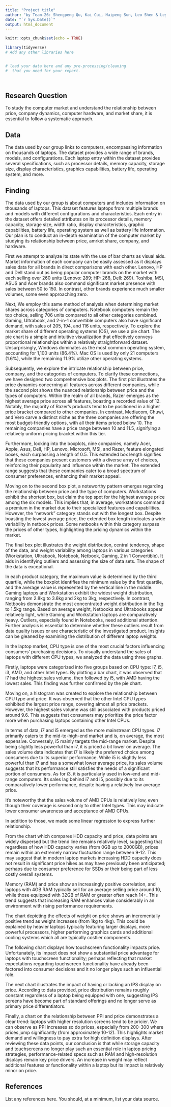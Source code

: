 ```yaml
---
title: "Project title"
author: "by Team-26: Shengpeng Qu, Kai Cui, Haipeng Sun, Leo Shen & Leyuan Wen"
date: "`r Sys.Date()`"
output: html_document
---
```


```r
knitr::opts_chunk$set(echo = TRUE)
```


```r
library(tidyverse)
# Add any other libraries here



```


```r
# load your data here and any pre-processing/cleaning 
#  that you need for your report.




```


## Research Question

To study the computer market and understand the relationship between price, company dynamics, computer hardware, and market share, it is essential to follow a systematic approach.




## Data

The data used by our group links to computers, encompassing information on thousands of laptops. The dataset provides a wide range of brands, models, and configurations. Each laptop entry within the dataset provides several specifications, such as processor details, memory capacity, storage size, display characteristics, graphics capabilities, battery life, operating system, and more.

## Finding

The data used by our group is about computers and includes information on thousands of laptops. This dataset features laptops from multiple brands and models with different configurations and characteristics. Each entry in the dataset offers detailed attributes on its processor details, memory capacity, storage size, width ratio, display characteristics, graphic capabilities, battery life, operating system as well as battery life information. Our plan is to conduct an in-depth examination of the computer market by studying its relationship between price, amrket share, company, and hardware.

First we attempt to analyze its state with the use of bar charts as visual aids. Market information of each company can be easily assessed as it displays sales data for all brands in direct comparisons with each other. Lenovo, HP and Dell stand out as being popular computer brands on the market with each selling over 260 units (Lenovo: 289; HP: 268, Dell: 269). Toshiba, MSI, ASUS and Acer brands also command significant market presence with sales between 50 to 150. In contrast, other brands experience much smaller volumes, some even approaching zero.

Next, We employ this same method of analysis when determining market shares across categories of computers. Notebook computers remain the top choice, selling 706 units compared to all other categories combined. Gaming, Ultrabook, and 2-in-1 convertible computers also have significant demand, with sales of 205, 194, and 116 units, respectively. To explore the market share of different operating systems (OS), we use a pie chart. The pie chart is a simple and intuitive visualization that effectively conveys proportional relationships within a relatively straightforward dataset. Unsurprisingly, Windows dominates as the most common operating system, accounting for 1,100 units (86.4%). Mac OS is used by only 21 computers (1.6%), while the remaining 11.9% utilize other operating systems. 

Subsequently, we explore the intricate relationship between price, company, and the categories of computers. To clarify these connections, we have designed two comprehensive box plots. The first plot illustrates the price dynamics concerning all features across different companies, while the second plot shows the nuanced relationship between price and the types of computers. Within the realm of all brands, Razer emerges as the highest average price across all features, boasting a recorded value of 12. Notably, the majority of Razer's products tend to be positioned in a higher price bracket compared to other companies. In contrast, Mediacom, Chuwi, and Vero carve a distinct niche as the three companies are offering the most budget-friendly options, with all their items priced below 10. The remaining companies have a price range between 10 and 11.5, signifying a relatively uniform pricing bracket within this tier. 

Furthermore, looking into the boxplots, nine companies, namely Acer, Apple, Asus, Dell, HP, Lenovo, Microsoft, MSI, and Razer, feature elongated boxes, each surpassing a length of 0.5. This extended box length signifies that these companies present customers with a diverse array of choices, reinforcing their popularity and influence within the market. The extended range suggests that these companies cater to a broad spectrum of consumer preferences, enhancing their market appeal. 

Moving on to the second box plot, a noteworthy pattern emerges regarding the relationship between price and the type of computers. Workstations exhibit the shortest box, but claim the top spot for the highest average price among the six models. This implies that, in average, workstations command a premium in the market due to their specialized features and capabilities. However, the "network" category stands out with the longest box. Despite boasting the lowest average price, the extended box length indicates a wide variability in netbook prices. Some netbooks within this category surpass the prices of other types, highlighting the pricing dynamics within the market.

The final box plot illustrates the weight distribution, central tendency, shape of the data, and weight variability among laptops in various categories (Workstation, Ultrabook, Notebook, Netbook, Gaming, 2 in 1 Convertible). It aids in identifying outliers and assessing the size of data sets. The shape of the data is exceptional. 

In each product category, the maximum value is determined by the third quartile, while the boxplot identifies the minimum value by the first quartile, and the average value is represented by the vertical line in the middle. Gaming laptops and Workstation exhibit the widest weight distribution, ranging from 2.8kg to 3.6kg and 2kg to 3kg, respectively. In contrast, Netbooks demonstrate the most concentrated weight distribution in the 1kg to 1.5kg range. Based on average weight, Netbooks and Ultrabooks appear relatively light, while Gaming and Workstation laptops are comparatively heavy. Outliers, especially found in Notebooks, need additional attention. Further analysis is essential to determine whether these outliers result from data quality issues or are characteristic of the investigated product. Insights can be gleaned by examining the distribution of different laptop weights.

In the laptop market, CPU type is one of the most crucial factors influencing consumers' purchasing decisions. To visually understand the sales of laptops with different CPU types, we analyzed the data using three graphs.

Firstly, laptops were categorized into five groups based on CPU type: i7, i5, i3, AMD, and other Intel types. By plotting a bar chart, it was observed that i7 had the highest sales volume, then followed by i5, with AMD having the lowest sales. This finding was further confirmed by the pie chart.

Moving on, a histogram was created to explore the relationship between CPU type and price. It was observed that the other Intel CPU types exhibited the largest price range, covering almost all price brackets. However, the highest sales volume was still associated with products priced around 9.6. This suggests that consumers may prioritize the price factor more when purchasing laptops containing other Intel CPUs.

In terms of data, i7 and i5 emerged as the more mainstream CPU types. i7 primarily caters to the mid-to-high-end market and is, on average, the most expensive. Conversely, i5 mainly targets the mid-range market. Despite being slightly less powerful than i7, it is priced a bit lower on average. The sales volume data indicates that i7 is likely the preferred choice among consumers due to its superior performance. While i5 is slightly less powerful than i7 and has a somewhat lower average price, its sales volume suggests that its performance still satisfies the needs of a significant portion of consumers. As for i3, it is particularly used in low-end and mid-range computers. Its sales lag behind i7 and i5, possibly due to its comparatively lower performance, despite having a relatively low average price.

It's noteworthy that the sales volume of AMD CPUs is relatively low, even though their coverage is second only to other Intel types. This may indicate lower consumer awareness and acceptance of AMD CPUs.

In addition to those, we made some linear regression to express further relationship.

From the chart which compares HDD capacity and price, data points are widely dispersed but the trend line remains relatively level, suggesting that regardless of how HDD capacity varies (from 0GB up to 2000GB), prices remain within an extremely narrow fluctuation range between 9-12. This may suggest that in modern laptop markets increasing HDD capacity does not result in significant price hikes as may have previously been anticipated; perhaps due to consumer preference for SSDs or their being part of less costly overall systems.

Memory (RAM) and price show an increasingly positive correlation, and laptops with 4GB RAM typically sell for an average selling price around 10, while those equipped with 32GB of RAM or greater often reach 14+. This trend suggests that increasing RAM enhances value considerably in an environment with rising performance requirements.

The chart depicting the effects of weight on price shows an incrementally positive trend as weight increases (from 1kg to 4kg). This could be explained by heavier laptops typically featuring larger displays, more powerful processors, higher performing graphics cards and additional cooling systems which all are typically costlier components. 

The following chart displays how touchscreen functionality impacts price. Unfortunately, its impact does not show a substantial price advantage for laptops with touchscreen functionality; perhaps reflecting that market expectations regarding touchscreen functionality have already been factored into consumer decisions and it no longer plays such an influential role. 

The next chart illustrates the impact of having or lacking an IPS display on price. According to data provided, price distribution remains roughly constant regardless of a laptop being equipped with one, suggesting IPS screens have become part of standard offerings and no longer serve as primary price differentiators. 

Finally, a chart on the relationship between PPI and price demonstrates a clear trend: laptops with higher resolution screens tend to be pricier. We can observe as PPI increases so do prices, especially from 200-300 where prices jump significantly (from approximately 10-12). This highlights market demand and willingness to pay extra for high definition displays. After reviewing these data points, our conclusion is that while storage capacity and touchscreens no longer play such an essential role in laptop pricing strategies, performance-related specs such as RAM and high-resolution displays remain key price drivers. An increase in weight may reflect additional features or functionality within a laptop but its impact is relatively minor on price.






## References

List any references here. You should, at a minimum, list your data source.


